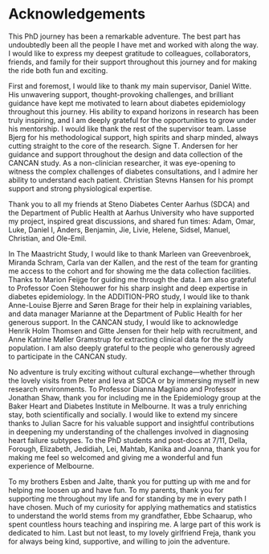 # Acknowledgements {.unnumbered}

This PhD journey has been a remarkable adventure. The best part has undoubtedly been all the people I have met and worked with along the way. I would like to express my deepest gratitude to colleagues, collaborators, friends, and family for their support throughout this journey and for making the ride both fun and exciting. 

First and foremost, I would like to thank my main supervisor, Daniel Witte. His unwavering support, thought-provoking challenges, and brilliant guidance have kept me motivated to learn about diabetes epidemiology throughout this journey. His ability to expand horizons in research has been truly inspiring, and I am deeply grateful for the opportunities to grow under his mentorship. I would like thank the rest of the supervisor team. Lasse Bjerg for his methodological support, high spirits and sharp minded, always cutting straight to the core of the research. Signe T. Andersen for her guidance and support throughout the design and data collection of the CANCAN study. As a non-clinician researcher, it was eye-opening to witness the complex challenges of diabetes consultations, and I admire her ability to understand each patient. Christian Stevns Hansen for his prompt support and strong physiological expertise.

Thank you to all my friends at Steno Diabetes Center Aarhus (SDCA) and the Department of Public Health at Aarhus University who have supported my project, inspired great discussions, and shared fun times: Adam, Omar, Luke, Daniel I, Anders, Benjamin, Jie, Livie, Helene, Sidsel, Manuel, Christian, and Ole-Emil.

In The Maastricht Study, I would like to thank Marleen van Greevenbroek, Miranda Schram, Carla van der Kallen, and the rest of the team for granting me access to the cohort and for showing me the data collection facilities. Thanks to Marion Feijge for guiding me through the data. I am also grateful to Professor Coen Stehouwer for his sharp insight and deep expertise in diabetes epidemiology. In the ADDITION-PRO study, I would like to thank Anne-Louise Bjerre and Søren Brage for their help in explaining variables, and data manager Marianne at the Department of Public Health for her generous support. In the CANCAN study, I would like to acknowledge Henrik Holm Thomsen and Gitte Jensen for their help with recruitment, and Anne Katrine Møller Gramstrup for extracting clinical data for the study population. I am also deeply grateful to the people who generously agreed to participate in the CANCAN study.

No adventure is truly exciting without cultural exchange—whether through the lovely visits from Peter and Ieva at SDCA or by immersing myself in new research environments. To Professor Dianna Magliano and Professor Jonathan Shaw, thank you for including me in the Epidemiology group at the Baker Heart and Diabetes Institute in Melbourne. It was a truly enriching stay, both scientifically and socially. I would like to extend my sincere thanks to Julian Sacre for his valuable support and insightful contributions in deepening my understanding of the challenges involved in diagnosing heart failure subtypes. To the PhD students and post-docs at 7/11, Della, Forough, Elizabeth, Jedidiah, Lei, Mahtab, Kanika and Joanna, thank you for making me feel so welcomed and giving me a wonderful and fun experience of Melbourne.

To my brothers Esben and Jalte, thank you for putting up with me and for helping me loosen up and have fun. To my parents, thank you for supporting me throughout my life and for standing by me in every path I have chosen. Much of my curiosity for applying mathematics and statistics to understand the world stems from my grandfather, Ebbe Schaarup, who spent countless hours teaching and inspiring me. A large part of this work is dedicated to him. Last but not least, to my lovely girlfriend Freja, thank you for always being kind, supportive, and willing to join the adventure.
